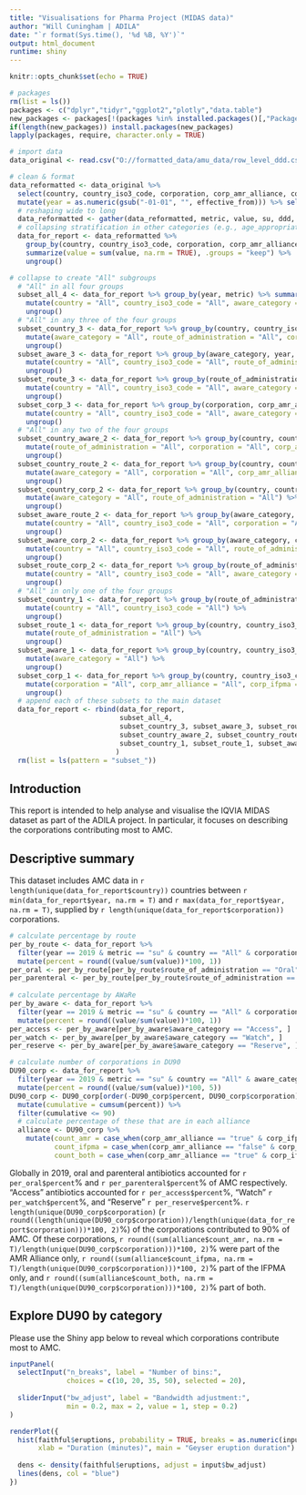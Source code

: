 ```yaml
---
title: "Visualisations for Pharma Project (MIDAS data)"
author: "Will Cuningham | ADILA"
date: "`r format(Sys.time(), '%d %B, %Y')`"
output: html_document
runtime: shiny
---
```


```r
knitr::opts_chunk$set(echo = TRUE)
```

```r
# packages
rm(list = ls()) 
packages <- c("dplyr","tidyr","ggplot2","plotly","data.table")
new_packages <- packages[!(packages %in% installed.packages()[,"Package"])]
if(length(new_packages)) install.packages(new_packages)
lapply(packages, require, character.only = TRUE)

# import data
data_original <- read.csv("O://formatted_data/amu_data/row_level_ddd.csv")

# clean & format
data_reformatted <- data_original %>% 
  select(country, country_iso3_code, corporation, corp_amr_alliance, corp_ifpma, aware_category, route_of_administration, effective_from, standard_units, ddd) %>%
  mutate(year = as.numeric(gsub("-01-01", "", effective_from))) %>% select(-effective_from) %>% rename(su = standard_units)
  # reshaping wide to long
  data_reformatted <- gather(data_reformatted, metric, value, su, ddd, factor_key = TRUE)
  # collapsing stratification in other categories (e.g., age_appropriate (true/false), etc.)
  data_for_report <- data_reformatted %>% 
    group_by(country, country_iso3_code, corporation, corp_amr_alliance, corp_ifpma, aware_category, route_of_administration, year, metric) %>%
    summarize(value = sum(value, na.rm = TRUE), .groups = "keep") %>%
    ungroup()

# collapse to create "All" subgroups
  # "All" in all four groups
  subset_all_4 <- data_for_report %>% group_by(year, metric) %>% summarise(value = sum(value, na.rm = TRUE), .groups = "keep") %>% 
    mutate(country = "All", country_iso3_code = "All", aware_category = "All", route_of_administration = "All", corporation = "All", corp_amr_alliance = "All", corp_ifpma = "All") %>%
    ungroup()
  # "All" in any three of the four groups
  subset_country_3 <- data_for_report %>% group_by(country, country_iso3_code, year, metric) %>% summarise(value = sum(value, na.rm = TRUE), .groups = "keep") %>% 
    mutate(aware_category = "All", route_of_administration = "All", corporation = "All", corp_amr_alliance = "All", corp_ifpma = "All") %>%
    ungroup()
  subset_aware_3 <- data_for_report %>% group_by(aware_category, year, metric) %>% summarise(value = sum(value, na.rm = TRUE), .groups = "keep") %>% 
    mutate(country = "All", country_iso3_code = "All", route_of_administration = "All", corporation = "All", corp_amr_alliance = "All", corp_ifpma = "All") %>%
    ungroup()
  subset_route_3 <- data_for_report %>% group_by(route_of_administration, year, metric) %>% summarise(value = sum(value, na.rm = TRUE), .groups = "keep") %>% 
    mutate(country = "All", country_iso3_code = "All", aware_category = "All", corporation = "All", corp_amr_alliance = "All", corp_ifpma = "All") %>%
    ungroup()
  subset_corp_3 <- data_for_report %>% group_by(corporation, corp_amr_alliance, corp_ifpma, year, metric) %>% summarise(value = sum(value, na.rm = TRUE), .groups = "keep") %>% 
    mutate(country = "All", country_iso3_code = "All", aware_category = "All", route_of_administration = "All") %>%
    ungroup()
  # "All" in any two of the four groups
  subset_country_aware_2 <- data_for_report %>% group_by(country, country_iso3_code, aware_category, year, metric) %>% summarise(value = sum(value, na.rm = TRUE), .groups = "keep") %>% 
    mutate(route_of_administration = "All", corporation = "All", corp_amr_alliance = "All", corp_ifpma = "All") %>%
    ungroup()
  subset_country_route_2 <- data_for_report %>% group_by(country, country_iso3_code, route_of_administration, year, metric) %>% summarise(value = sum(value, na.rm = TRUE), .groups = "keep") %>% 
    mutate(aware_category = "All", corporation = "All", corp_amr_alliance = "All", corp_ifpma = "All") %>%
    ungroup()
  subset_country_corp_2 <- data_for_report %>% group_by(country, country_iso3_code, corporation, corp_amr_alliance, corp_ifpma, year, metric) %>% summarise(value = sum(value, na.rm = TRUE), .groups = "keep") %>% 
    mutate(aware_category = "All", route_of_administration = "All") %>%
    ungroup()
  subset_aware_route_2 <- data_for_report %>% group_by(aware_category, route_of_administration, year, metric) %>% summarise(value = sum(value, na.rm = TRUE), .groups = "keep") %>%
    mutate(country = "All", country_iso3_code = "All", corporation = "All", corp_amr_alliance = "All", corp_ifpma = "All") %>%
    ungroup()
  subset_aware_corp_2 <- data_for_report %>% group_by(aware_category, corporation, corp_amr_alliance, corp_ifpma, year, metric) %>% summarise(value = sum(value, na.rm = TRUE), .groups = "keep") %>%
    mutate(country = "All", country_iso3_code = "All", route_of_administration = "All") %>%
    ungroup()
  subset_route_corp_2 <- data_for_report %>% group_by(route_of_administration, corporation, corp_amr_alliance, corp_ifpma, year, metric) %>% summarise(value = sum(value, na.rm = TRUE), .groups = "keep") %>%
    mutate(country = "All", country_iso3_code = "All", aware_category = "All") %>%
    ungroup()
  # "All" in only one of the four groups
  subset_country_1 <- data_for_report %>% group_by(route_of_administration, aware_category, corporation, corp_amr_alliance, corp_ifpma, year, metric) %>% summarise(value = sum(value, na.rm = TRUE), .groups = "keep") %>% 
    mutate(country = "All", country_iso3_code = "All") %>%
    ungroup()
  subset_route_1 <- data_for_report %>% group_by(country, country_iso3_code, aware_category, corporation, corp_amr_alliance, corp_ifpma, year, metric) %>% summarise(value = sum(value, na.rm = TRUE), .groups = "keep") %>% 
    mutate(route_of_administration = "All") %>%
    ungroup()
  subset_aware_1 <- data_for_report %>% group_by(country, country_iso3_code, route_of_administration, corporation, corp_amr_alliance, corp_ifpma, year, metric) %>% summarise(value = sum(value, na.rm = TRUE), .groups = "keep") %>%
    mutate(aware_category = "All") %>%
    ungroup()
  subset_corp_1 <- data_for_report %>% group_by(country, country_iso3_code, route_of_administration, aware_category, year, metric) %>% summarise(value = sum(value, na.rm = TRUE), .groups = "keep") %>%
    mutate(corporation = "All", corp_amr_alliance = "All", corp_ifpma = "All") %>%
    ungroup()
  # append each of these subsets to the main dataset
  data_for_report <- rbind(data_for_report, 
                           subset_all_4,
                           subset_country_3, subset_aware_3, subset_route_3, subset_corp_3, 
                           subset_country_aware_2, subset_country_route_2, subset_country_corp_2, subset_aware_route_2, subset_aware_corp_2, subset_route_corp_2,
                           subset_country_1, subset_route_1, subset_aware_1, subset_corp_1
                          )
  rm(list = ls(pattern = "subset_"))
```

## Introduction

This report is intended to help analyse and visualise the IQVIA MIDAS dataset as part of the ADILA project. In particular, it focuses on describing the corporations contributing most to AMC.

## Descriptive summary

This dataset includes AMC data in `r length(unique(data_for_report$country))` countries between `r min(data_for_report$year, na.rm = T)` and `r max(data_for_report$year, na.rm = T)`, supplied by `r length(unique(data_for_report$corporation))` corporations.

```r
# calculate percentage by route
per_by_route <- data_for_report %>%
  filter(year == 2019 & metric == "su" & country == "All" & corporation == "All" & aware_category == "All" & route_of_administration != "All") %>%
  mutate(percent = round((value/sum(value))*100, 1))
per_oral <- per_by_route[per_by_route$route_of_administration == "Oral", ]
per_parenteral <- per_by_route[per_by_route$route_of_administration == "Parenteral", ]
  
# calculate percentage by AWaRe
per_by_aware <- data_for_report %>%
  filter(year == 2019 & metric == "su" & country == "All" & corporation == "All" & route_of_administration == "All" & aware_category != "All") %>%
  mutate(percent = round((value/sum(value))*100, 1))
per_access <- per_by_aware[per_by_aware$aware_category == "Access", ]
per_watch <- per_by_aware[per_by_aware$aware_category == "Watch", ]
per_reserve <- per_by_aware[per_by_aware$aware_category == "Reserve", ]

# calculate number of corporations in DU90
DU90_corp <- data_for_report %>%
  filter(year == 2019 & metric == "su" & country == "All" & aware_category == "All" & route_of_administration == "All" & corporation != "All") %>%
  mutate(percent = round((value/sum(value))*100, 5))
DU90_corp <- DU90_corp[order(-DU90_corp$percent, DU90_corp$corporation), ] %>%
  mutate(cumulative = cumsum(percent)) %>%
  filter(cumulative <= 90)
  # calculate percentage of these that are in each alliance
  alliance <- DU90_corp %>%
    mutate(count_amr = case_when(corp_amr_alliance == "true" & corp_ifpma == "false" ~ 1),
           count_ifpma = case_when(corp_amr_alliance == "false" & corp_ifpma == "true" ~ 1),
           count_both = case_when(corp_amr_alliance == "true" & corp_ifpma == "true" ~ 1))
```

Globally in 2019, oral and parenteral antibiotics accounted for `r per_oral$percent`% and `r per_parenteral$percent`% of AMC respectively. "Access" antibiotics accounted for `r per_access$percent`%, "Watch" `r per_watch$percent`%, and "Reserve" `r per_reserve$percent`%. `r length(unique(DU90_corp$corporation)` (`r round((length(unique(DU90_corp$corporation))/length(unique(data_for_report$corporation)))*100, 2)`%) of the corporations contributed to 90% of AMC. Of these corporations, `r round((sum(alliance$count_amr, na.rm = T)/length(unique(DU90_corp$corporation)))*100, 2)`% were part of the AMR Alliance only, `r round((sum(alliance$count_ifpma, na.rm = T)/length(unique(DU90_corp$corporation)))*100, 2)`% part of the IFPMA only, and `r round((sum(alliance$count_both, na.rm = T)/length(unique(DU90_corp$corporation)))*100, 2)`% part of both.

## Explore DU90 by category

Please use the Shiny app below to reveal which corporations contribute most to AMC.

<!-- App should include:
  - a an ordered bar plot (plotly)
    - shade which are in each alliance, or both (will need a legend)
    - somewhere on plot a note stating what proportion of these corporations are in each alliance, or both
  - a table listing the corporations in the plot with their percentage contribution to overall AMC in the combination of subgroups specified-->

```r
inputPanel(
  selectInput("n_breaks", label = "Number of bins:",
              choices = c(10, 20, 35, 50), selected = 20),
  
  sliderInput("bw_adjust", label = "Bandwidth adjustment:",
              min = 0.2, max = 2, value = 1, step = 0.2)
)

renderPlot({
  hist(faithful$eruptions, probability = TRUE, breaks = as.numeric(input$n_breaks),
       xlab = "Duration (minutes)", main = "Geyser eruption duration")
  
  dens <- density(faithful$eruptions, adjust = input$bw_adjust)
  lines(dens, col = "blue")
})
```